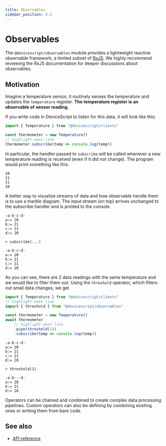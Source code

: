 ```yaml
---
title: Observables
sidebar_position: 4.5
---
```


# Observables

The `@devicescript/observables` module provides a lightweight reactive observable framework, a limited subset of [RxJS](https://rxjs.dev).
We highly recommend reviewing the RxJS documentation for deeper discussions about observables.

## Motivation

Imagine a temperature sensor, it routinely senses the temperature and updates the `temperature` register.
**The temperature register is an observable of sensor reading.**

If you write code in DeviceScript to listen for this data, it will look like this:

```ts skip
import { Temperature } from "@devicescript/clients"

const thermometer = new Temperature()
// highlight-next-line
thermometer.subscribe(temp => console.log(temp))
```

In particular, the handler passed to `subscribe` will be called whenever a new temperature reading is received (even if it did not change).
The program would print something like this:

```console
20
21
21
20
```

A better way to visualize streams of data and how observable handle them is to use a marble diagram.
The input stream (on top) arrives unchanged to the subscribe handler and is printed to the console.

```rx
-a-b-c-d-
a:= 20
b:= 21
c:= 21
d:= 20

> subscribe(...)

-a-b-c-d-
a:= 20
b:= 21
c:= 21
d:= 20
```

As you can see, there are 2 data readings with the same temperature and we would like to filter them out. Using the `threshold` operator,
which filters out small data changes, we get

```ts skip
import { Temperature } from "@devicescript/clients"
// highlight-next-line
import { threshold } from "@devicescript/observables"

const thermometer = new Temperature()
await thermometer
    // highlight-next-line
    .pipe(threshold(1))
    .subscribe(temp => console.log(temp))
```

```rx
-a-b-c-d-
a:= 20
b:= 21
c:= 21
d:= 20

> threshold(1)

-a-b---d-
a:= 20
b:= 21
d:= 20
```

Operators can be chained and combined to create complex data processing pipelines. Custom operators can also be defining by combining existing ones
or writing them from bare code.

## See also

-   [API reference](/api/observables/)

